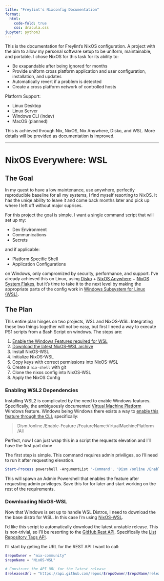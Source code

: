 ```yaml
---
title: "Freylint's Nixconfig Documentation"
format:
  html:
    code-fold: true
    css: dracula.css
jupyter: python3
---
```


This is the documentation for Freylint's NixOS configuration.
A project with the aim to allow my personal software setup to
be uniform, maintainable, and portable.
I chose NixOS for this task for its ability to:

- Be exapandable after being ignored for months
- Provide uniform cross platform application and user
configuration, installation, and updates
- Automatically revert if a problem is detected
- Create a cross platform network of controlled hosts

Platform Support:

- Linux Desktop
- Linux Server
- Windows CLI (indev)
- MacOS (planned)

This is achieved through Nix, NixOS, Nix Anywhere, Disko, and WSL.
More details will be provided as documentation is improved.

---

# NixOS Everywhere: WSL

## The Goal

In my quest to have a
low maintenance, use anywhere, perfectly reproducible baseline for all my systems,
I find myself resorting to NixOS.
It has the uniqe ability to leave it and come back months later and pick up where I left off without major suprises.

For this project the goal is simple. I want a single command script that will set up my:

- Dev Environment
- Communications
- Secrets

and if applicable:

- Platform Specific Shell
- Application Configurations

on Windows, only compromized by security, performance, and support.
I've already achieved this on Linux, using [Disko](https://github.com/nix-community/disko) + [NixOS Anywhere](https://github.com/nix-community/nixos-anywhere) + [NixOS System Flakes](https://www.tweag.io/blog/2020-07-31-nixos-flakes/), but
it's time to take it to the next level by making the appropriate parts of the config
work in [Windows Subsystem for Linux (WSL)](https://learn.microsoft.com/en-us/windows/wsl/).

## The Plan

This entire plan hinges on two projects, WSL and NixOS-WSL.
Integrating these two things together will not be easy, but first I need a way
to execute PS1 scripts from a Bash Script on windows.
The steps are:

1. [Enable the Windows Features required for WSL](#enabling-wsl2-dependencies)
2. [Download the latest NixOS-WSL archive](#downloading-nixos-wsl)
3. Install NixOS-WSL
4. Initialize NixOS-WSL
5. Copy keys with correct permissions into NixOS-WSL
6. Create a `nix-shell` with git
7. Clone the nixos config into NixOS-WSL
8. Apply the NixOS Config

### Enabling WSL2 Dependencies

Installing WSL2 is complicated by the need to enable Windows features.
Specifically, the ambiguously documented [Virtual Machine Platform](https://learn.microsoft.com/en-us/virtualization/hyper-v-on-windows/) Windows feature.
Windows being Windows there exists a way to [enable this feature through the CLI](https://learn.microsoft.com/en-us/windows-hardware/manufacture/desktop/enable-or-disable-windows-features-using-dism?view=windows-11),
specifically:

> Dism /online /Enable-Feature /FeatureName:VirtualMachinePlatform /All

Perfect, now I can just wrap this in a script the requests elevation
and I'll have the first part done

The first step is simple. This command requires admin priviliges, so I'll need to run it after requesting elevation.

```ps1
Start-Process powershell -ArgumentList '-Command', 'Dism /online /Enable-Feature /FeatureName:VirtualMachinePlatform /All' -NoNewWindow -Verb RunAs
```

This will spawn an Admin Powershell that enables the feature after requesting admin privileges.
Save this for for later and start working on the rest of the requirements.

### Downloading NixOS-WSL

Now that Windows is set up to handle WSL Distros, I need to download the
the base distro for WSL.
In this case I'm using [NixOS-WSL](https://github.com/nix-community/NixOS-WSL).

I'd like this script to automatically download the latest unstable release.
This is non-trivial, so I'll be resorting to the [GitHub Rest API](https://docs.github.com/en/rest?apiVersion=2022-11-28).
Specifically the [List Repository Tags API](https://docs.github.com/en/rest/repos/repos?apiVersion=2022-11-28#list-repository-tags).

I'll start by geting the URL for the REST API I want to call:
```ps1
$repoOwner = "nix-community"
$repoName = "NixOS-WSL"

# Construct the API URL for the latest release
$releasesUrl = "https://api.github.com/repos/$repoOwner/$repoName/releases/latest"
```

